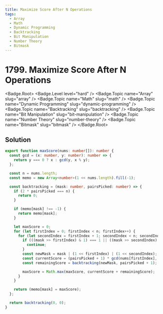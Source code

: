 ```yaml
---
title: Maximize Score After N Operations
tags:
  - Array
  - Math
  - Dynamic Programming
  - Backtracking
  - Bit Manipulation
  - Number Theory
  - Bitmask
---
```


# 1799. Maximize Score After N Operations

<Badge.Root>
  <Badge.Level level="hard" />
  <Badge.Topic name="Array" slug="array" />
  <Badge.Topic name="Math" slug="math" />
  <Badge.Topic name="Dynamic Programming" slug="dynamic-programming" />
  <Badge.Topic name="Backtracking" slug="backtracking" />
  <Badge.Topic name="Bit Manipulation" slug="bit-manipulation" />
  <Badge.Topic name="Number Theory" slug="number-theory" />
  <Badge.Topic name="Bitmask" slug="bitmask" />
</Badge.Root>

## Solution

```typescript filename="solution.ts" copy
export function maxScore(nums: number[]): number {
  const gcd = (x: number, y: number): number => {
    return y === 0 ? x : gcd(y, x % y);
  };

  const n = nums.length;
  const memo = new Array<number>(1 << nums.length).fill(-1);

  const backtracking = (mask: number, pairsPicked: number) => {
    if (2 * pairsPicked === n) {
      return 0;
    }

    if (memo[mask] !== -1) {
      return memo[mask];
    }

    let maxScore = 0;
    for (let firstIndex = 0; firstIndex < n; firstIndex++) {
      for (let secondIndex = firstIndex + 1; secondIndex < n; secondIndex++) {
        if (((mask >> firstIndex) & 1) === 1 || ((mask >> secondIndex) & 1) === 1) {
          continue;
        }
        const newMask = mask | (1 << firstIndex) | (1 << secondIndex);
        const currentScore = (pairsPicked + 1) * gcd(nums[firstIndex], nums[secondIndex]);
        const remainingScore = backtracking(newMask, pairsPicked + 1);

        maxScore = Math.max(maxScore, currentScore + remainingScore);
      }
    }

    return (memo[mask] = maxScore);
  };

  return backtracking(0, 0);
}
```

<ProblemLink
  codingSite="leetcode"
  href="https://leetcode.com/problems/maximize-score-after-n-operations"
  title="Maximize Score After N Operations"
/>
